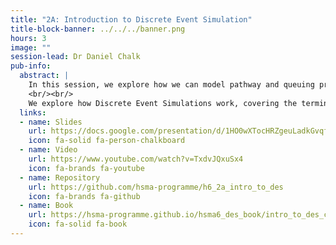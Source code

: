 ```yaml
---
title: "2A: Introduction to Discrete Event Simulation"
title-block-banner: ../../../banner.png
hours: 3
image: ""
session-lead: Dr Daniel Chalk
pub-info:
  abstract: |
    In this session, we explore how we can model pathway and queuing problems using a modelling method known as Discrete Event Simulation.
    <br/><br/>
    We explore how Discrete Event Simulations work, covering the terminology and concepts you will need to understand before you start designing your own simulation models.
  links:
  - name: Slides
    url: https://docs.google.com/presentation/d/1HO0wXTocHRZgeuLadkGvqf5yC8BEmQzTcgo8QHOd0yY/edit?usp=sharing
    icon: fa-solid fa-person-chalkboard
  - name: Video
    url: https://www.youtube.com/watch?v=TxdvJQxuSx4
    icon: fa-brands fa-youtube
  - name: Repository
    url: https://github.com/hsma-programme/h6_2a_intro_to_des
    icon: fa-brands fa-github
  - name: Book
    url: https://hsma-programme.github.io/hsma6_des_book/intro_to_des_concepts.html
    icon: fa-solid fa-book
---
```

